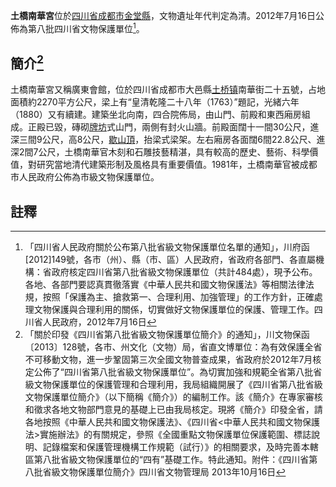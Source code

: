 {{msg:四川省文物保護單位
|名稱 = 土橋南華宮
|編號 = 95
|圖片 = 
|級別 = S8
|分類 = 
|時代 = [[清代|清代]]
|地点 = [[四川省|四川省]][[成都市|成都市]][[金堂縣|金堂縣]]
|坐標 =
|登錄 = 2012年7月16日
}}
'''土橋南華宮'''位於[[四川省|四川省]][[成都市|成都市]][[金堂縣|金堂縣]]，文物遺址年代判定為清。2012年7月16日公佈為第八批四川省文物保護單位<ref>「四川省人民政府關於公布第八批省級文物保護單位名單的通知」，川府函[2012]149號，各市（州）、縣（市、區）人民政府，省政府各部門、各直屬機構：省政府核定四川省第八批省級文物保護單位（共計484處），現予公布。各地、各部門要認真貫徹落實《中華人民共和國文物保護法》等相關法律法規，按照「保護為主、搶救第一、合理利用、加強管理」的工作方針，正確處理文物保護與合理利用的關係，切實做好文物保護單位的保護、管理工作。四川省人民政府，2012年7月16日</ref>。
== 簡介<ref>「關於印發《四川省第八批省級文物保護單位簡介》的通知」，川文物保函〔2013〕128號，各市、州文化（文物）局，省直文博單位：為有效保護全省不可移動文物，進一步鞏固第三次全國文物普查成果，省政府於2012年7月核定公佈了“四川省第八批省級文物保護單位”。為切實加強和規範全省第八批省級文物保護單位的保護管理和合理利用，我局組織開展了《四川省第八批省級文物保護單位簡介》（以下簡稱《簡介》）的編制工作。該《簡介》在專家審核和徵求各地文物部門意見的基礎上已由我局核定。現將《簡介》印發全省，請各地按照《中華人民共和國文物保護法》、《四川省<中華人民共和國文物保護法>實施辦法》的有關規定，參照《全國重點文物保護單位保護範圍、標誌說明、記錄檔案和保護管理機構工作規範（試行）》的相關要求，及時完善本轄區第八批省級文物保護單位的“四有”基礎工作。特此通知。附件：《四川省第八批省級文物保護單位簡介》四川省文物管理局  2013年10月16日</ref> ==
土橋南華宮又稱廣東會館，位於四川省成都市大邑縣[[土桥镇_(金堂县)|土桥镇]]南華街二十五號，占地面積約2270平方公尺，梁上有“皇清乾隆二十八年（1763）”題記，光緒六年（1880）又有續建。建築坐北向南，四合院佈局，由山門、前殿和東西廂房組成。正殿已毀，磚砌[[牌坊|牌坊]]式山門，兩側有封火山牆。前殿面闊十一間30公尺，進深三間9公尺，高8公尺，[[歇山頂|歇山頂]]，抬梁式梁架。左右廂房各面闊6間22.8公尺、進深2間7公尺，土橋南華官木刻和石雕技藝精湛，具有較高的歷史、藝術、科學價值，對研究當地清代建築形制及風格具有重要價值。1981年，土橋南華官被成都市人民政府公佈為市級文物保護單位。

==註釋==
{{reflist}}